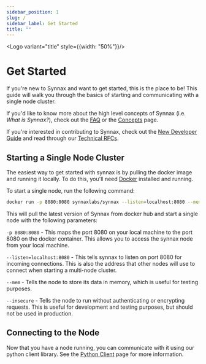 ```yaml
---
sidebar_position: 1
slug: /
sidebar_label: Get Started
title: ""
---
```




[//]: # (<Space)

[//]: # (    client:only="react")

[//]: # (    direction="horizontal")

[//]: # (    align="center")

[//]: # (    size="large")

[//]: # (    justify="center")

[//]: # (    style={{margin: "50px 0"}})

[//]: # (>)
 <Logo variant="title" style={{width: "50%"}}/>

[//]: # (</Space>)

# Get Started

If you're new to Synnax and want to get started, this is the place to be! This guide will
walk you through the basics of starting and communicating with a single node cluster.

If you'd like to know more about the high level concepts of Synnax (i.e. _What is Synnax?_),
check out the [FAQ](../faq) or the [Concepts](../concepts) page.

If you're interested in contributing to Synnax, check out the [New Developer Guide](../developers/new-developer-guide)
and read through our [Technical RFCs](../category/technical-rfcs).

## Starting a Single Node Cluster

The easiest way to get started with synnax is by pulling the docker image and running it
locally. To do this, you'll need [Docker](https://docs.docker.com/get-docker/) installed
and running.

To start a single node, run the following command:

```bash
docker run -p 8080:8080 synnaxlabs/synnax --listen=localhost:8080 --mem --insecure
```

This will pull the latest version of Synnax from docker hub and start a single node
with the following parameters:

`-p 8080:8080` - This maps the port 8080 on your local machine to the port 8080 on the
docker container. This allows you to access the synnax node from your local machine.

`--listen=localhost:8080` - This tells synnax to listen on port 8080 for incoming
connections. This is also the address that other nodes will use to connect when starting
a multi-node cluster.

`--mem` - Tells the node to store its data in memory, which is useful for testing
purposes.

`--insecure` - Tells the node to run without authenticating or encrypting requests. This
is useful for development and testing purposes, but should not be used in production.

## Connecting to the Node

Now that you have a node running, you can communicate with it using our python
client library. See the [Python Client](../client-python/get-started) page for more information.
